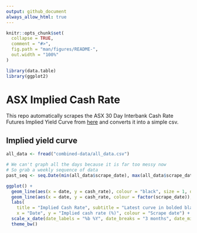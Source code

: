```yaml
---
output: github_document
always_allow_html: true
---
```


<!-- README.md is generated from README.Rmd. Please edit that file -->

```r
knitr::opts_chunk$set(
  collapse = TRUE,
  comment = "#>",
  fig.path = "man/figures/README-",
  out.width = "100%"
)

library(data.table)
library(ggplot2)
```

# ASX Implied Cash Rate

This repo automatically scrapes the ASX 30 Day Interbank Cash Rate Futures Implied Yield Curve from [here](https://www.asx.com.au/data/trt/ib_expectation_curve_graph.pdf) and converts it into a simple csv.

## Implied yield curve

```r
all_data <- fread("combined-data/all_data.csv")

# We can't graph all the days because it is far too messy now
# So grab a weekly sequence of data
past_seq <- seq.Date(min(all_data$scrape_date), max(all_data$scrape_date) - 1, by = "week")

ggplot() +
  geom_line(aes(x = date, y = cash_rate), colour = "black", size = 1, data = all_data[scrape_date == max(scrape_date)]) +
  geom_line(aes(x = date, y = cash_rate, colour = factor(scrape_date)), data = all_data[scrape_date %in% past_seq]) +
  labs(
    title = "Implied Cash Rate", subtitle = "Latest curve in bolded black",
    x = "Date", y = "Implied cash rate (%)", colour = "Scrape date") +
  scale_x_date(date_labels = "%b %Y", date_breaks = "3 months", date_minor_breaks = "1 month") +
  theme_bw()
```